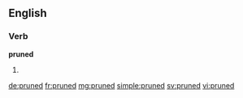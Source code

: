 ==English==

===Verb===
'''pruned'''

# {{en-past of|prune}}

[[de:pruned]]
[[fr:pruned]]
[[mg:pruned]]
[[simple:pruned]]
[[sv:pruned]]
[[vi:pruned]]